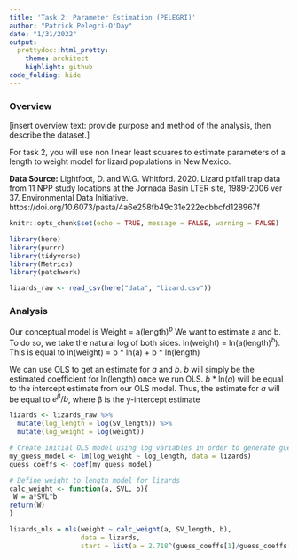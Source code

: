 ```yaml
---
title: 'Task 2: Parameter Estimation (PELEGRI)'
author: "Patrick Pelegri-O'Day"
date: "1/31/2022"
output:
  prettydoc::html_pretty:
    theme: architect
    highlight: github
code_folding: hide
---
```


### Overview
[insert overview text: provide purpose and method of the analysis, then describe the dataset.]

For task 2, you will use non linear least squares to estimate parameters of a length to weight model for lizard populations in New Mexico. 

**Data Source:** Lightfoot, D. and W.G. Whitford. 2020. Lizard pitfall trap data from 11 NPP study locations at the Jornada Basin LTER site, 1989-2006 ver 37. Environmental Data Initiative. https://doi.org/10.6073/pasta/4a6e258fb49c31e222ecbbcfd128967f

```r
knitr::opts_chunk$set(echo = TRUE, message = FALSE, warning = FALSE)

library(here)
library(purrr)
library(tidyverse)
library(Metrics)
library(patchwork)

```

```r
lizards_raw <- read_csv(here("data", "lizard.csv"))
```


### Analysis

Our conceptual model is Weight = a(length)$^b$
We want to estimate a and b. To do so, we take the natural log of both sides.
ln(weight) = ln(a(length)$^b$). This is equal to
ln(weight) = b * ln(a) + b * ln(length)

We can use OLS to get an estimate for *a* and *b*.
*b* will simply be the estimated coefficient for ln(length) once we run OLS.
*b* * ln(*a*) will be equal to the intercept estimate from our OLS model.
Thus, the estimate for *a* will be equal to $e^β/b$, where β is the y-intercept estimate

```r
lizards <- lizards_raw %>% 
  mutate(log_length = log(SV_length)) %>% 
  mutate(log_weight = log(weight))
```

```r

# Create initial OLS model using log variables in order to generate guess of NLS model parameters
my_guess_model <- lm(log_weight ~ log_length, data = lizards)
guess_coeffs <- coef(my_guess_model)

# Define weight to length model for lizards
calc_weight <- function(a, SVL, b){
 W = a*SVL^b
return(W)
}

lizards_nls = nls(weight ~ calc_weight(a, SV_length, b),
                  data = lizards,
                  start = list(a = 2.718^(guess_coeffs[1]/guess_coeffs[2]), b = guess_coeffs[2]), trace = TRUE)

```

